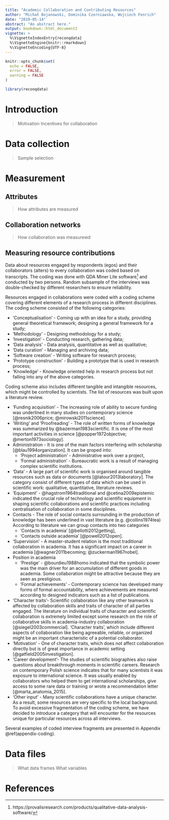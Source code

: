 ```yaml
---
title: "Academic Collaboration and Contributing Resources"
author: "Michał Bojanowski, Dominika Czerniawska, Wojciech Fenrich"
date: "2019-05-14"
abstract: "An abstract here."
output: bookdown::html_document2
vignette: >
  %\VignetteIndexEntry{reconqdata}
  %\VignetteEngine{knitr::rmarkdown}
  %\VignetteEncoding{UTF-8}
---
```


```r
knitr::opts_chunk$set(
  echo = FALSE,
  error = FALSE,
  warning = FALSE
)
```

```r
library(reconqdata)
```

# Introduction

> Motivation
> Incentives for collaboration



# Data collection

> Sample selection
> 


# Measurement

## Attributes

> How attributes are measured


## Collaboration networks

> How collaboration was measurewd

## Measuring resource contributions

Data about resources engaged by respondents (egos) and their collaborators (alters) to every collaboration was coded based on transcripts. The coding was done with QDA Miner Lite software[^qda] and conducted by two persons. Random subsample of the interviews was double-checked by different researchers to ensure reliability.

[^qda]: https://provalisresearch.com/products/qualitative-data-analysis-software/

Resources engaged in collaborations were coded with a coding scheme covering different elements of a research process in different disciplines. The coding scheme consisted of the following categories:

- 'Conceptualisation' - Coming up with an idea for a study, providing general theoretical framework; designing a general framework for a study;
- 'Methodology' - Designing methodology for a study;
- 'Investigation' - Conducting research, gathering data;
- 'Data analysis' - Data analysis, quantitative as well as qualitative;
- 'Data curation' - Managing and archiving data;
- 'Software creation' - Writing software for research process;
- 'Prototype construction'  - Building a prototype that is used in research process;
- 'Knowledge' - Knowledge oriented help in research process but not falling into any of the above categories.

Coding scheme also includes different tangible and intangible resources, which might be controlled by scientists. The list of resources was built upon a literature review. 

- 'Funding acquisition' - The increasing role of ability to secure funding was underlined in many studies on contemporary science [@resnik2006price; @mirowski2011science]. 
- 'Writing' and 'Proofreading' - The role of written forms of knowledge was summarized by @bazerman1983scientific. It is one of the most important activities in science [@popper1972objective; @merton1973sociology].
- Administration - It is one of the main factors interfering with scholarship [@blau1994organization]. It can be groped into:
    + 'Project administration' - Administrative work over a project,
    + 'Formal administration' - Bureaucratic work is a result of managing complex scientific institutions. 
- 'Data' - A large part of scientific work is organised around tangible resources such as data or documents [@latour2013laboratory]. The category consist of different types of data which can be used in scientific work: qualitative, quantitative, literature reviews.
- 'Equipment' - @hagstrom1964traditional and @cetina2009epistemic indicated the crucial role of technology and scientific equipment in shaping scientific collaborations and scientific practices including centralisation of collaboration in some disciplines. 
- Contacts - The role of social contacts surrounding in the production of knowledge has been underlined in vast literature (e.g. @collins1974tea) According to literature we can group contacts into two categories
    + 'Contacts in academia' [@bellotti2012getting],
    + 'Contacts outside academia' [@powell2012open].
- 'Supervision' -  A master-student relation is the most traditional collaboration in academia. It has a significant impact on a career in academia [@wagner2011becoming; @zuckerman1967nobel].
- Position in academia
    + 'Prestige' - @bourdieu1988homo indicated that the symbolic power was the main driver for an accumulation of different goods in academia. Some collaboration might be attractive because they are seen as prestigious. 
    + 'Formal achievements' - Contemporary science has developed many forms of formal accountability, where achievements are measured according to designed indicators such as a list of publications.
- 'Character traits'- Scientific collaboration like any other teamwork is affected by collaboration skills and traits of character of all parties engaged. The literature on individual traits of character and scientific collaboration is extremely limited except some research on the role of collaborative skills in academia-industry collaboration [@siegel2003commercial]. 'Character traits', which include different aspects of collaboration like being agreeable, reliable, or organized might be an important characteristic of a potential collaborator. 
- 'Motivation' - One of character traits, which does not affect collaboration directly but is of great importance in academic setting [@gatfield2005investigation].
- 'Career development'- The studies of scientific biographies also raise questions about breakthrough moments in scientific careers. Research on contemporary Polish science indicates that for many scientists it was exposure to international science. It was usually enabled by collaborators who helped them to get international scholarships, give access to some rare data or training or wrote a recommendation letter [@marta_anatomia_2015]. 
- 'Other input' - Many scientific collaborations have a unique character. As a result, some resources are very specific to the local background. To avoid excessive fragmentation of the coding scheme, we have decided to introduce a category that will encounter for the resources unique for particular resources across all interviews. 

Several examples of coded interview fragments are presented in Appendix \@ref(appendix-coding).

# Data files

> What data frames
> What variables



# References
